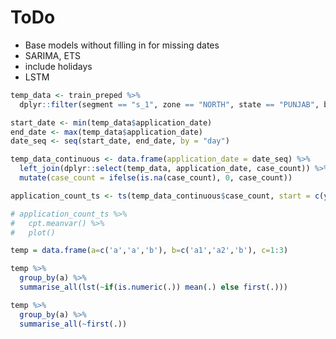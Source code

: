 # ToDo
- Base models without filling in for missing dates
- SARIMA, ETS
- include holidays
- LSTM


```r
temp_data <- train_preped %>%
  dplyr::filter(segment == "s_1", zone == "NORTH", state == "PUNJAB", branch_id == "b_15")

start_date <- min(temp_data$application_date)
end_date <- max(temp_data$application_date)
date_seq <- seq(start_date, end_date, by = "day")

temp_data_continuous <- data.frame(application_date = date_seq) %>% 
  left_join(dplyr::select(temp_data, application_date, case_count)) %>% 
  mutate(case_count = ifelse(is.na(case_count), 0, case_count))

application_count_ts <- ts(temp_data_continuous$case_count, start = c(year(start_date), yday(start_date)), end = c(year(end_date), yday(end_date)), frequency = 365)
```

```r
# application_count_ts %>% 
#   cpt.meanvar() %>% 
#   plot()
```

```r
temp = data.frame(a=c('a','a','b'), b=c('a1','a2','b'), c=1:3)

temp %>% 
  group_by(a) %>% 
  summarise_all(lst(~if(is.numeric(.)) mean(.) else first(.)))

temp %>% 
  group_by(a) %>% 
  summarise_all(~first(.))
```
